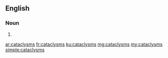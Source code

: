 ==English==

===Noun===
{{head|en}}

# {{plural of|cataclysm}}

[[ar:cataclysms]]
[[fr:cataclysms]]
[[ku:cataclysms]]
[[mg:cataclysms]]
[[my:cataclysms]]
[[simple:cataclysms]]